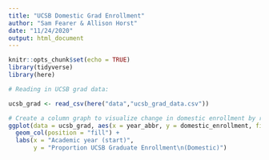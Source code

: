 ```yaml
---
title: "UCSB Domestic Grad Enrollment"
author: "Sam Fearer & Allison Horst"
date: "11/24/2020"
output: html_document
---
```


```r
knitr::opts_chunk$set(echo = TRUE)
library(tidyverse)
library(here)
```

```r
# Reading in UCSB grad data: 

ucsb_grad <- read_csv(here("data","ucsb_grad_data.csv"))
```


```r
# Create a column graph to visualize change in domestic enrollment by race/ethnicity, for 2008-2019
ggplot(data = ucsb_grad, aes(x = year_abbr, y = domestic_enrollment, fill = ethnicity)) + 
  geom_col(position = "fill") +
  labs(x = "Academic year (start)",
       y = "Proportion UCSB Graduate Enrollment\n(Domestic)")



```

